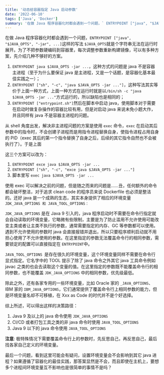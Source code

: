 ```yaml
---
title: '动态给容器指定 Java 启动参数'
date: '2022-06-10'
tags: ['Java', 'Docker']
summary: '在做 Java 程序容器化时都会遇到一个问题，` ENTRYPOINT ["java", "$JAVA_OPTS", "-jar", ...] `这样的写法 `$JAVA_OPTS`就是个字符串无法在运行时展开。为了不把参数硬编码到容器里，每次调整参数重新构建镜像，可以有多种方案，先介绍几种不够好的方案。'
---
```


在做 Java 程序容器化时都会遇到一个问题，`ENTRYPOINT ["java", "$JAVA_OPTS", "-jar", ...]`这样的写法 `$JAVA_OPTS`就是个字符串无法在运行时展开。为了不把参数硬编码到容器里，每次调整参数重新构建镜像，可以有多种方案，先介绍几种不够好的方案。

1. `ENTRYPOINT java $JAVA_OPTS -jar ...`，这种方式的问题是 java 不是容器主进程（至于为什么要保证 java 是主进程，又是一个话题，是容器化基本最佳实践之一）；
2. `ENTRYPOINT ["sh", "-c", "java $JAVA_OPTS -jar ..."]`，这种写法其实等价于上面一种方式，上面一种方式在运行时就是以`/bin/sh -c "java $JAVA_OPTS -jar ..."`方式运行的，所以缺陷也是相同的；
3. `ENTRYPOINT ["entrypoint.sh"]`然后在脚本中启动 java，使用脚本对于需要在启动时做复杂操作的容器比较有用，但是对启动 java 来说未免小题大作，并且同样有 java 不是容器主进程的问题。

从 shell 角度出发，解决非主进程问题的方案是使用 `exec` 命令，`exec` 在启动其后参数中的指令时，不会创建子进程而是用指令进程替换自身，使指令进程占用自身的 PID（exec 其后的第一个指令替换了自身之后，后续的其它指令自然也不会被执行了）。于是上面

这三个方案可以改为：

1. `ENTRYPOINT exce java $JAVA_OPTS -jar ...`
2. `ENTRYPOINT ["sh", "-c", "exce java $JAVA_OPTS -jar ..."]`
3. 脚本里写 `exec java $JAVA_OPTS -jar ...`

使用 exec 可以解决之前的问题，但是随之而来的问题是……丑，任何额外的命令都会破坏整洁，对于追求 clean code 的程序员来说 Dockerfile 也必须是整洁的。还好 java 是一个成熟的生态，其实本身提供了相应的环境变量 `JDK_JAVA_OPTIONS 和 JAVA_TOOL_OPTIONS：`

`JDK_JAVA_OPTIONS` 是在 Java 9 引入的，java 程序启动时不需要在命令行指定就会自动读取的环境变量，它略微有些限制，主要是为了防止滥用不允许使用可能改变主类或者让主类不执行的参数，通常需要指定的内存、GC 等参数都可以使用。遇到不允许使用的参数时 java 会直接报错并退出，所以只要程序顺利启动就不用担心使用了不允许使用的参数。在这里指定的参数无法覆盖命令行的相同参数，需要锁定的配置可以直接指定在 `ENTRYPOINT`中。

`JAVA_TOOL_OPTIONS `是存在很久的环境变量，这个环境变量同样不需要在命令行显式指定。它名字中的 TOOL 提示了除了 java 命令之外其它 java 工具命令例如 javac 之类的也会去读取这个变量的值。在这里指定的参数既不能覆盖命令行的相同参数，也不能覆盖 `JDK_JAVA_OPTIONS` 中的相同参数，优先级最低。

除此之外，还有各家专用的一些环境变量，比如 Oracle 家的 `_JAVA_OPTIONS`、IBM 家的 `IBM_JAVA_OPTIONS`，它们通常提供了覆盖命令行上相同参数的能力，但是环境变量名却不可移植，在 Xxx as Code 的时代并不是个好选择。

综上所述，可以得出这样的决策路径：

1. Java 9 及以上的 java 命令使用 `JDK_JAVA_OPTIONS`
2. CI/CD 或者打包工具之类的非 java 命令时使用 `JAVA_TOOL_OPTIONS`
3. Java 9 以下的 java 命令使用 `JAVA_TOOL_OPTIONS`

**注意**:
极特殊情况下需要覆盖命令行上的参数时，先反思自己，再反思自己，最后找各家自己定义的环境变量。

最后一个问题，看到这里可能会有疑问，设置环境变量会不会影响到其它 java 进程？如果遵循了容器化的最佳实践，那答案显然是不会，而且即使在主机上，要想多个进程间环境变量互不影响也是很简单的事情不是吗？
